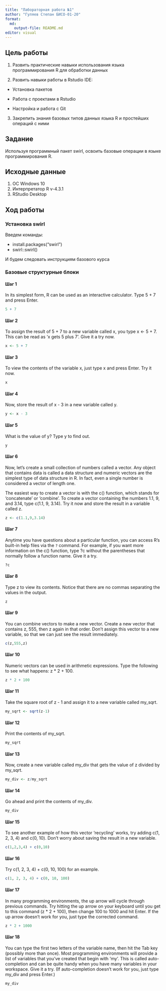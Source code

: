 ```yaml
---
title: "Лабораторная работа №1"
author: "Гуляев Степан БИСО-01-20"
format: 
  md:
    output-file: README.md
editor: visual
---
```


## Цель работы

1.  Развить практические навыки использования языка программирования R для обработки данных

2.  Развить навыки работы в Rstudio IDE:

-   Установка пакетов

-   Работа с проектами в Rstudio

-   Настройка и работа с Git

3.  Закрепить знания базовых типов данных языка R и простейших операций с ними

## Задание

Используя программный пакет swirl, освоить базовые операции в языке программирования R.

## Исходные данные

1.  ОС Windows 10
2.  Интерпретатор R v-4.3.1
3.  RStudio Desktop

## Ход работы

### Установка swirl

Введем команды:

-   install.packages("swirl")
-   swirl::swirl()

И будем следовать инструкциям базового курса

### Базовые структурные блоки

#### Шаг 1

In its simplest form, R can be used as an interactive calculator. Type 5 + 7 and press Enter.

```r
5 + 7
```

#### Шаг 2

To assign the result of 5 + 7 to a new variable called x, you type x \<- 5 + 7. This can be read as 'x gets 5 plus 7'. Give it a try now.

```r
x <- 5 + 7
```

#### Шаг 3

To view the contents of the variable x, just type x and press Enter. Try it now.

```r
x
```

#### Шаг 4

Now, store the result of x - 3 in a new variable called y.

```r
y <- x - 3
```

#### Шаг 5

What is the value of y? Type y to find out.

```r
y
```

#### Шаг 6

Now, let's create a small collection of numbers called a vector. Any object that contains data is called a data structure and numeric vectors are the simplest type of data structure in R. In fact, even a single number is considered a vector of length one.

The easiest way to create a vector is with the c() function, which stands for 'concatenate' or 'combine'. To create a vector containing the numbers 1.1, 9, and 3.14, type c(1.1, 9, 3.14). Try it now and store the result in a variable called z.

```r
z <- c(1.1,9,3.14)
```

#### Шаг 7

Anytime you have questions about a particular function, you can access R's built-in help files via the `?` command. For example, if you want more information on the c() function, type ?c without the parentheses that normally follow a function name. Give it a try.

```r
?c
```

#### Шаг 8

Type z to view its contents. Notice that there are no commas separating the values in the output.

```r
z
```

#### Шаг 9

You can combine vectors to make a new vector. Create a new vector that contains z, 555, then z again in that order. Don't assign this vector to a new variable, so that we can just see the result immediately.

```r
c(z,555,z)
```

#### Шаг 10

Numeric vectors can be used in arithmetic expressions. Type the following to see what happens: z \* 2 + 100.

```r
z * 2 + 100
```

#### Шаг 11

Take the square root of z - 1 and assign it to a new variable called my_sqrt.

```r
my_sqrt <- sqrt(z-1)
```

#### Шаг 12

Print the contents of my_sqrt.

```r
my_sqrt
```

#### Шаг 13

Now, create a new variable called my_div that gets the value of z divided by my_sqrt.

```r
my_div <- z/my_sqrt
```

#### Шаг 14

Go ahead and print the contents of my_div.

```r
my_div
```

#### Шаг 15

To see another example of how this vector 'recycling' works, try adding c(1, 2, 3, 4) and c(0, 10). Don't worry about saving the result in a new variable.

```r
c(1,2,3,4) + c(0,10)
```

#### Шаг 16

Try c(1, 2, 3, 4) + c(0, 10, 100) for an example.

```r
c(1, 2, 3, 4) + c(0, 10, 100)
```

#### Шаг 17

In many programming environments, the up arrow will cycle through previous commands. Try hitting the up arrow on your keyboard until you get to this command (z * 2 + 100), then change 100 to 1000 and hit Enter. If the up arrow doesn't work for you, just type the corrected command.

```r
z * 2 + 1000
```

#### Шаг 18

You can type the first two letters of the variable name, then hit the Tab key (possibly more than once). Most programming environments will provide a list of variables that you've created that begin with 'my'. This is called auto-completion and can be quite handy when you have many variables in your workspace. Give it a try. (If auto-completion doesn't work for you, just type my_div and press Enter.)

```r
my_div
```




































